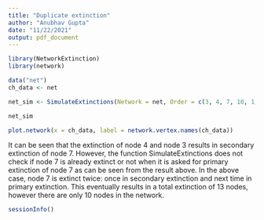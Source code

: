 ```yaml
---
title: "Duplicate extinction"
author: "Anubhav Gupta"
date: "11/22/2021"
output: pdf_document
---
```

```r

library(NetworkExtinction)
library(network)

data("net")
ch_data <- net

net_sim <- SimulateExtinctions(Network = net, Order = c(3, 4, 7, 10, 1, 5, 8, 2, 6, 9), Method = "Ordered")

net_sim

plot.network(x = ch_data, label = network.vertex.names(ch_data))
```

It can be seen that the extinction of node 4 and node 3 results in secondary extinction of node 7. However, the function SimulateExtinctions does not check if node 7 is already extinct or not when it is asked for primary extinction of node 7 as can be seen from the result above. In the above case, node 7 is extinct twice: once in secondary extinction and next time in primary extinction. This eventually results in a total extinction of 13 nodes, however there are only 10 nodes in the network.

```r
sessionInfo()
```

